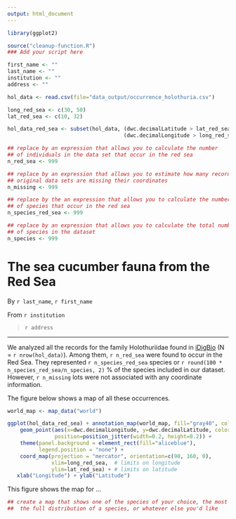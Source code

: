 ```yaml
---
output: html_document
---
```



```r
library(ggplot2)
```

```r
source("cleanup-function.R")
### Add your script here
```

```r
first_name <- ""
last_name <- ""
institution <- ""
address <- ""
```

```r
hol_data <- read.csv(file="data_output/occurrence_holothuria.csv")

long_red_sea <- c(30, 50)
lat_red_sea <- c(10, 32)

hol_data_red_sea <- subset(hol_data, (dwc.decimalLatitude > lat_red_sea[1] & dwc.decimalLatitude < lat_red_sea[2]) &
                                     (dwc.decimalLongitude > long_red_sea[1] & dwc.decimalLatitude < long_red_sea[2]))

## replace by an expression that allows you to calculate the number
## of individuals in the data set that occur in the red sea
n_red_sea <- 999

## replace by an expression that allows you to estimate how many records in the
## original data sets are missing their coordinates
n_missing <- 999

## replace by the an expression that allows you to calculate the number
## of species that occur in the red sea
n_species_red_sea <- 999

## replace by an expression that allows you to calculate the total number
## of species in the dataset
n_species <- 999

```

# The sea cucumber fauna from the Red Sea

By `r last_name`, `r first_name`

From `r institution`

> `r address`

---------------------------------------------

We analyzed all the records for the family Holothuriidae found in
[iDigBio](http://portal.idigbio.org) (N = `r nrow(hol_data)`). Among them,
`r n_red_sea` were found to occur in the Red Sea. They represented
`r n_species_red_sea` species or `r round(100 * n_species_red_sea/n_species, 2)` % of
the species included in our dataset. However, `r n_missing` lots were not associated
with any coordinate information.

The figure below shows a map of all these occurrences.

```r
world_map <- map_data("world")

ggplot(hol_data_red_sea) + annotation_map(world_map, fill="gray40", colour="gray40") +
    geom_point(aes(x=dwc.decimalLongitude, y=dwc.decimalLatitude, color=dwc.specificEpithet),
               position=position_jitter(width=0.2, height=0.2)) +
    theme(panel.background = element_rect(fill="aliceblue"),
          legend.position = "none") +
    coord_map(projection = "mercator", orientation=c(90, 160, 0),
              xlim=long_red_sea,  # limits on longitude
              ylim=lat_red_sea) + # limits on latitude
   xlab("Longitude") + ylab("Latitude")

```

This figure shows the map for ...

```r
## create a map that shows one of the species of your choice, the most sampled species,
##  the full distribution of a species, or whatever else you'd like

```
